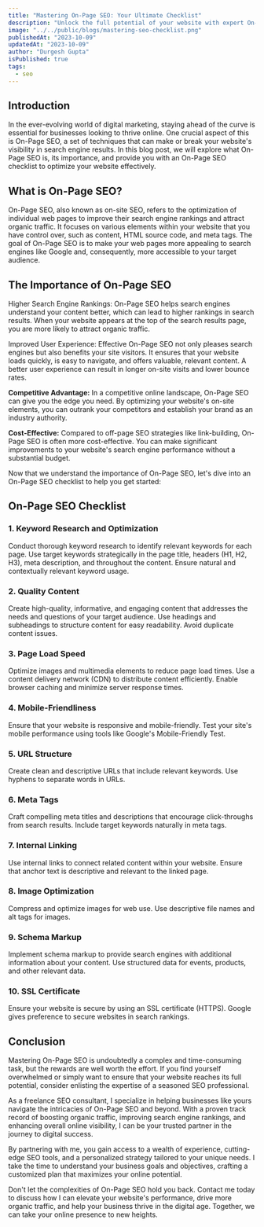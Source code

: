 ```yaml
---
title: "Mastering On-Page SEO: Your Ultimate Checklist"
description: "Unlock the full potential of your website with expert On-Page SEO services. Boost rankings, drive traffic, and thrive online with my freelance SEO consultancy."
image: "../../public/blogs/mastering-seo-checklist.png"
publishedAt: "2023-10-09"
updatedAt: "2023-10-09"
author: "Durgesh Gupta"
isPublished: true
tags:
  - seo
---
```


## Introduction

In the ever-evolving world of digital marketing, staying ahead of the curve is essential for businesses looking to thrive online. One crucial aspect of this is On-Page SEO, a set of techniques that can make or break your website's visibility in search engine results. In this blog post, we will explore what On-Page SEO is, its importance, and provide you with an On-Page SEO checklist to optimize your website effectively.

## What is On-Page SEO?

On-Page SEO, also known as on-site SEO, refers to the optimization of individual web pages to improve their search engine rankings and attract organic traffic. It focuses on various elements within your website that you have control over, such as content, HTML source code, and meta tags. The goal of On-Page SEO is to make your web pages more appealing to search engines like Google and, consequently, more accessible to your target audience.

## The Importance of On-Page SEO

Higher Search Engine Rankings: On-Page SEO helps search engines understand your content better, which can lead to higher rankings in search results. When your website appears at the top of the search results page, you are more likely to attract organic traffic.

Improved User Experience: Effective On-Page SEO not only pleases search engines but also benefits your site visitors. It ensures that your website loads quickly, is easy to navigate, and offers valuable, relevant content. A better user experience can result in longer on-site visits and lower bounce rates.

**Competitive Advantage:** In a competitive online landscape, On-Page SEO can give you the edge you need. By optimizing your website's on-site elements, you can outrank your competitors and establish your brand as an industry authority.

**Cost-Effective:** Compared to off-page SEO strategies like link-building, On-Page SEO is often more cost-effective. You can make significant improvements to your website's search engine performance without a substantial budget.

Now that we understand the importance of On-Page SEO, let's dive into an On-Page SEO checklist to help you get started:

## On-Page SEO Checklist

### 1. Keyword Research and Optimization

Conduct thorough keyword research to identify relevant keywords for each page.
Use target keywords strategically in the page title, headers (H1, H2, H3), meta description, and throughout the content.
Ensure natural and contextually relevant keyword usage.

### 2. Quality Content

Create high-quality, informative, and engaging content that addresses the needs and questions of your target audience.
Use headings and subheadings to structure content for easy readability.
Avoid duplicate content issues.

### 3. Page Load Speed

Optimize images and multimedia elements to reduce page load times.
Use a content delivery network (CDN) to distribute content efficiently.
Enable browser caching and minimize server response times.

### 4. Mobile-Friendliness

Ensure that your website is responsive and mobile-friendly.
Test your site's mobile performance using tools like Google's Mobile-Friendly Test.

### 5. URL Structure

Create clean and descriptive URLs that include relevant keywords.
Use hyphens to separate words in URLs.

### 6. Meta Tags

Craft compelling meta titles and descriptions that encourage click-throughs from search results.
Include target keywords naturally in meta tags.

### 7. Internal Linking

Use internal links to connect related content within your website.
Ensure that anchor text is descriptive and relevant to the linked page.

### 8. Image Optimization

Compress and optimize images for web use.
Use descriptive file names and alt tags for images.

### 9. Schema Markup

Implement schema markup to provide search engines with additional information about your content.
Use structured data for events, products, and other relevant data.

### 10. SSL Certificate

Ensure your website is secure by using an SSL certificate (HTTPS).
Google gives preference to secure websites in search rankings.

## Conclusion

Mastering On-Page SEO is undoubtedly a complex and time-consuming task, but the rewards are well worth the effort. If you find yourself overwhelmed or simply want to ensure that your website reaches its full potential, consider enlisting the expertise of a seasoned SEO professional.

As a freelance SEO consultant, I specialize in helping businesses like yours navigate the intricacies of On-Page SEO and beyond. With a proven track record of boosting organic traffic, improving search engine rankings, and enhancing overall online visibility, I can be your trusted partner in the journey to digital success.

By partnering with me, you gain access to a wealth of experience, cutting-edge SEO tools, and a personalized strategy tailored to your unique needs. I take the time to understand your business goals and objectives, crafting a customized plan that maximizes your online potential.

Don't let the complexities of On-Page SEO hold you back. Contact me today to discuss how I can elevate your website's performance, drive more organic traffic, and help your business thrive in the digital age. Together, we can take your online presence to new heights.
